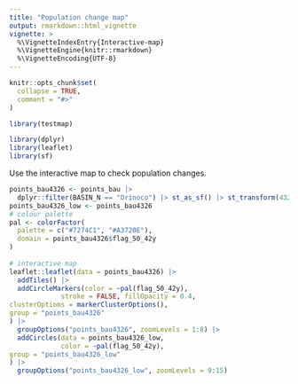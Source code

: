 ```yaml
---
title: "Population change map"
output: rmarkdown::html_vignette
vignette: >
  %\VignetteIndexEntry{Interactive-map}
  %\VignetteEngine{knitr::rmarkdown}
  %\VignetteEncoding{UTF-8}
---
```


```r
knitr::opts_chunk$set(
  collapse = TRUE,
  comment = "#>"
)
```

```r
library(testmap)
```


```r
library(dplyr)
library(leaflet)
library(sf)
```

Use the interactive map to check population changes.
```r
points_bau4326 <- points_bau |> 
  dplyr::filter(BASIN_N == "Orinoco") |> st_as_sf() |> st_transform(4326)
points_bau4326_low <- points_bau4326
# colour palette
pal <- colorFactor(
  palette = c("#7274C1", "#A3720E"),
  domain = points_bau4326$flag_50_42y
)
 
# interactive map
leaflet::leaflet(data = points_bau4326) |> 
  addTiles() |>
  addCircleMarkers(color = ~pal(flag_50_42y), 
             stroke = FALSE, fillOpacity = 0.4, 
clusterOptions = markerClusterOptions(), 
group = "points_bau4326"
) |>                        
  groupOptions("points_bau4326", zoomLevels = 1:8) |> 
  addCircles(data = points_bau4326_low, 
             color = ~pal(flag_50_42y), 
group = "points_bau4326_low"
) |>                        
  groupOptions("points_bau4326_low", zoomLevels = 9:15)

  
```

